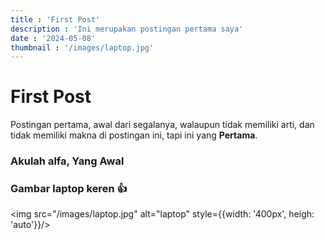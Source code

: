 ```yaml
---
title : 'First Post'
description : 'Ini merupakan postingan pertama saya'
date : '2024-05-08'
thumbnail : '/images/laptop.jpg'
---
```

# First Post
Postingan pertama, awal dari segalanya, walaupun tidak memiliki arti, dan tidak memiliki makna di postingan ini, tapi ini yang **Pertama**.
### **Akulah alfa, Yang Awal**
### Gambar laptop keren 👍
<img src="/images/laptop.jpg" alt="laptop" style={{width: '400px', heigh: 'auto'}}/>